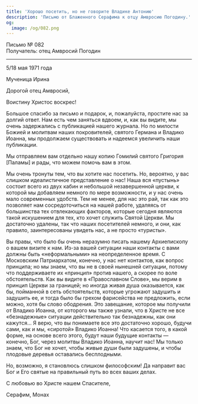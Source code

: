 ```yaml
---
title: 'Хорошо посетить, но не говорите Владике Антонию'
description: 'Письмо от Блаженного Серафима к отцу Амвросию Погодину.'
og:
  image: /og/082.png
---
```


<div style={{textAlign:'right', fontFamily:'monospace'}}>Письмо № 082</div>
<div style={{textAlign:'left', fontFamily:'monospace'}}>Получатель: отец Амвросий Погодин</div>

---

5/18 мая 1971 года

Мученица Ирина

Дорогой отец Амвросий,

Воистину Христос воскрес!

Большое спасибо за письмо и подарок, и, пожалуйста, простите нас за долгий ответ. Нам есть чем заняться вдвоем, и, как вы видите, мы очень задержались с публикацией нашего журнала. Но по милости Божией и молитвам наших покровителей, святого Германа и Владико Иоанна, мы продолжаем существовать и надеемся увеличить наши публикации.

Мы отправляем вам отдельно нашу копию Гомилий святого Григория [Паламы] и рады, что можем помочь вам в этом.

Мы очень тронуты тем, что вы хотите нас посетить. Но, вероятно, у вас слишком идеалистичное представление о нас! Наша вся «пустынь» состоит всего из двух кабин и небольшой незавершенной церкви, к которой мы добавляем немного по мере возможности, и у нас очень мало современных удобств. Тем не менее, для нас это рай, так как это позволяет нам сосредоточиться на нашей работе, удаляясь от большинства тех отвлекающих факторов, которые сегодня являются такой искушением для тех, кто хочет служить Святой Церкви. Мы достаточно удалены, так что наших посетителей немного, и они, как правило, заинтересованы увидеть нас, а не просто «туристы».

Вы правы, что было бы очень неразумно писать нашему Архиепископу о вашем визите к нам. Из-за вашей ситуации наши контакты с вами должны быть «неформальными» на неопределенное время. С Московским Патриархатом, конечно, у нас нет контактов, как вопрос принципа; но мы знаем, что вы не в своей нынешней ситуации, потому что поддерживаете их «принцип» против нашего, а скорее по воле обстоятельств. Как вы видите в «Православном Слове», мы верим в принцип Церкви за границей; но иногда живая душа оказывается, как бы, пойманной в сеть обстоятельств, которые угрожают задушить и задушить ее, и тогда было бы грехом фарисейства не предложить, если можно, хотя бы слово ободрения. Это завещание, которое мы получили от Владико Иоанна, от которого мы также узнали, что в Христе не все «безнадежные» ситуации действительно так безнадежны, как они кажутся… Я верю, что вы понимаете все это достаточно хорошо, будучи сами, как и мы, «сиротой» Владико Иоанна! Что касается того, в какой форме, на основе всего этого, будут наши будущие контакты — конечно, Бог, через молитвы Владико Иоанна, научит нас! Мы только знаем, что Бог не хочет, чтобы живые души были задушены, и чтобы плодовые деревья оставались бесплодными.

Но, возможно, я становлюсь слишком философским! Да направит вас Бог и Его святые на правильный путь во всех ваших делах.

С любовью во Христе нашем Спасителе,

Серафим, Монах